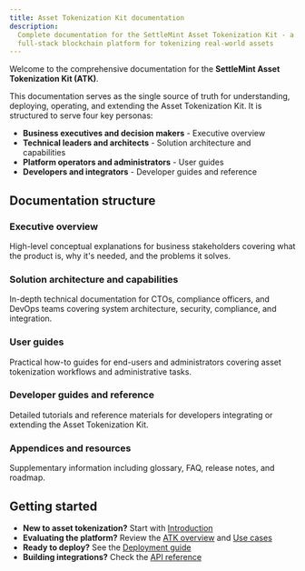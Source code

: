 ```yaml
---
title: Asset Tokenization Kit documentation
description:
  Complete documentation for the SettleMint Asset Tokenization Kit - a
  full-stack blockchain platform for tokenizing real-world assets
---
```


Welcome to the comprehensive documentation for the **SettleMint Asset
Tokenization Kit (ATK)**.

This documentation serves as the single source of truth for understanding,
deploying, operating, and extending the Asset Tokenization Kit. It is structured
to serve four key personas:

- **Business executives and decision makers** - Executive overview
- **Technical leaders and architects** - Solution architecture and capabilities
- **Platform operators and administrators** - User guides
- **Developers and integrators** - Developer guides and reference

## Documentation structure

### Executive overview

High-level conceptual explanations for business stakeholders covering what the
product is, why it's needed, and the problems it solves.

### Solution architecture and capabilities

In-depth technical documentation for CTOs, compliance officers, and DevOps teams
covering system architecture, security, compliance, and integration.

### User guides

Practical how-to guides for end-users and administrators covering asset
tokenization workflows and administrative tasks.

### Developer guides and reference

Detailed tutorials and reference materials for developers integrating or
extending the Asset Tokenization Kit.

### Appendices and resources

Supplementary information including glossary, FAQ, release notes, and roadmap.

## Getting started

- **New to asset tokenization?** Start with
  [Introduction](/executive-overview/introduction)
- **Evaluating the platform?** Review the
  [ATK overview](/executive-overview/atk-overview) and
  [Use cases](/executive-overview/use-cases)
- **Ready to deploy?** See the
  [Deployment guide](/docs/developer-guides/deployment-ops/installation-configuration)
- **Building integrations?** Check the
  [API reference](/docs/developer-guides/api-integration/api-reference)

